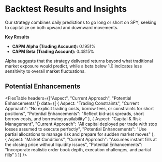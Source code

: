 
# Backtest Results and Insights

Our strategy combines daily predictions to go long or short on SPY, seeking to capitalize on both upward and downward movements.

**Key Results**  
- **CAPM Alpha (Trading Account):** 0.1951%  
- **CAPM Beta (Trading Account):** 0.4815%

Alpha suggests that the strategy delivered returns beyond what traditional market exposure would predict, while a beta below 1.0 indicates less sensitivity to overall market fluctuations.

## Potential Enhancements

<FlexTable
  headers={["Aspect", "Current Approach", "Potential Enhancements"]}
  data={[
    {
      Aspect: "Trading Constraints",
      "Current Approach": "No explicit trading costs, borrow fees, or constraints for short positions",
      "Potential Enhancements": "Reflect bid-ask spreads, short borrow costs, and borrowing availability"
    },
    {
      Aspect: "Capital & Risk Management",
      "Current Approach": "All capital deployed per trade with stop losses assumed to execute perfectly",
      "Potential Enhancements": "Use partial allocations to manage risk and prepare for sudden market moves"
    },
    {
      Aspect: "Market Conditions",
      "Current Approach": "Assumes instant fills at the closing price without liquidity issues",
      "Potential Enhancements": "Incorporate realistic order book depth, execution challenges, and partial fills"
    }
  ]}
/>
